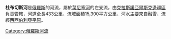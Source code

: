 '''杜布切斯河'''是[[俄羅斯|俄羅斯]]的河流，屬於[[葉尼塞河|葉尼塞河]]的左支流，由[[克拉斯諾亞爾斯克邊疆區|克拉斯諾亞爾斯克邊疆區]]負責管轄，河道全長433公里，流域面積15,300平方公里，河水主要來自融雪，流經[[西西伯利亞平原|西西伯利亞平原]]。

{{葉尼塞河}}

[[Category:俄羅斯河流|Category:俄羅斯河流]]

{{Russia-geo-stub}}